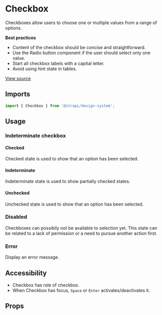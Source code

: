 

<Meta of={CheckboxStories} />

# Checkbox

Checkboxes allow users to choose one or multiple values from a range of options.

**Best practices**

- Content of the checkbox should be concise and straightforward.
- Use the Radio button component if the user should select only one value.
- Start all checkbox labels with a capital letter.
- Avoid using hint state in tables.

[View source](https://github.com/strapi/design-system/tree/main/packages/strapi-design-system/src/Checkbox)

## Imports

```js
import { Checkbox } from '@strapi/design-system';
```

## Usage

<Canvas of={CheckboxStories.Base} />

### Indeterminate checkbox

<Canvas of={CheckboxStories.Indeterminate} />

#### Checked

Checked state is used to show that an option has been selected.

#### Indeterminate

Indeterminate state is used to show partially checked states.

#### Unchecked

Unchecked state is used to show that an option has been selected.

### Disabled

Checkboxes can possibily not be available to selection yet. This state can be related to a lack of permission or a need
to pursue another action first.

<Canvas of={CheckboxStories.Disabled} />

### Error

Display an error message.

<Canvas of={CheckboxStories.Error} />

## Accessibility

- Checkbox has role of checkbox.
- When Checkbox has focus, `Space` or `Enter` activates/deactivates it.

## Props

<ArgsTable of={Checkbox} />
